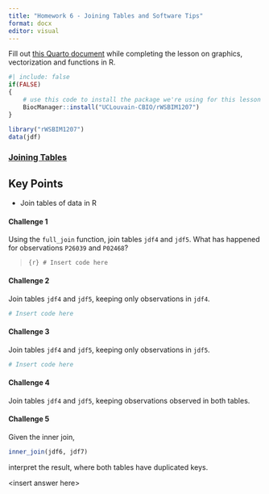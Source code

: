 ```yaml
---
title: "Homework 6 - Joining Tables and Software Tips"
format: docx
editor: visual
---
```


Fill out [this Quarto document](https://github.com/BIFX552-22/CourseInfo/hw/06joining_tables.qmd) while completing the lesson on graphics, vectorization and functions in R.

```r
#| include: false
if(FALSE)
{
    # use this code to install the package we're using for this lesson
    BiocManager::install("UCLouvain-CBIO/rWSBIM1207")
}

library("rWSBIM1207")
data(jdf)
```

### [Joining Tables](https://carpentries-incubator.github.io/bioc-intro/50-joining-tables/index.html)

::: callout-tip
## Key Points

-   Join tables of data in R
:::

#### Challenge 1

Using the `full_join` function, join tables `jdf4` and `jdf5`. What has happened for observations `P26039` and `P02468`?

> ```{r}
> # Insert code here
> ```

#### Challenge 2

Join tables `jdf4` and `jdf5`, keeping only observations in `jdf4`.

```r
# Insert code here
```

#### Challenge 3

Join tables `jdf4` and `jdf5`, keeping only observations in `jdf5`.

```r
# Insert code here
```

#### Challenge 4

Join tables `jdf4` and `jdf5`, keeping observations observed in both tables.

#### Challenge 5

Given the inner join,

```r
inner_join(jdf6, jdf7)
```

interpret the result, where both tables have duplicated keys.

\<insert answer here\>
